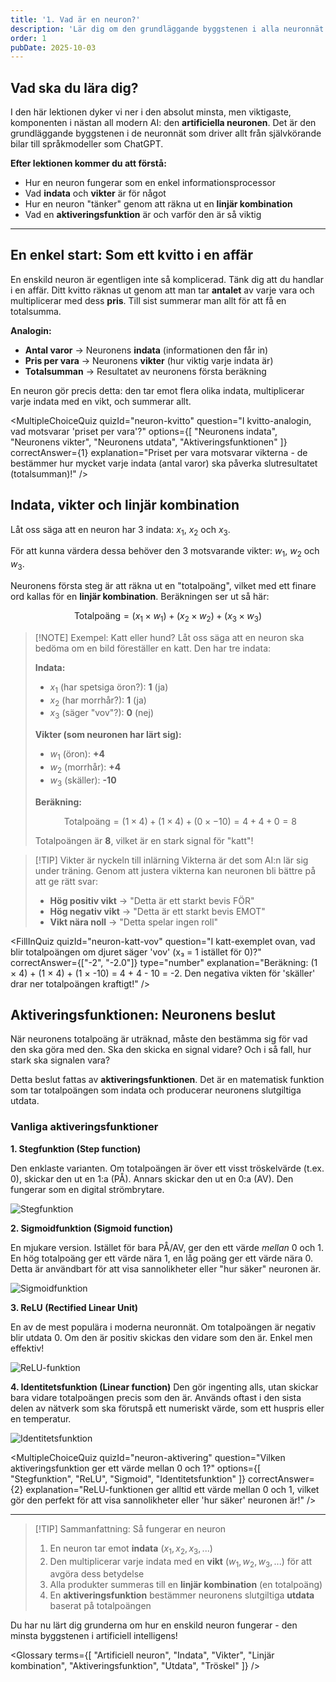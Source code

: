 ```yaml
---
title: '1. Vad är en neuron?'
description: 'Lär dig om den grundläggande byggstenen i alla neuronnät: den artificiella neuronen. Vi utforskar hur den väger samman information för att fatta ett beslut.'
order: 1
pubDate: 2025-10-03
---
```



## Vad ska du lära dig?

I den här lektionen dyker vi ner i den absolut minsta, men viktigaste, komponenten i nästan all modern AI: den **artificiella neuronen**. Det är den grundläggande byggstenen i de neuronnät som driver allt från självkörande bilar till språkmodeller som ChatGPT.

**Efter lektionen kommer du att förstå:**

- Hur en neuron fungerar som en enkel informationsprocessor
- Vad **indata** och **vikter** är för något
- Hur en neuron "tänker" genom att räkna ut en **linjär kombination**
- Vad en **aktiveringsfunktion** är och varför den är så viktig

---

## En enkel start: Som ett kvitto i en affär

En enskild neuron är egentligen inte så komplicerad. Tänk dig att du handlar i en affär. Ditt kvitto räknas ut genom att man tar **antalet** av varje vara och multiplicerar med dess **pris**. Till sist summerar man allt för att få en totalsumma.

**Analogin:**

- **Antal varor** → Neuronens **indata** (informationen den får in)
- **Pris per vara** → Neuronens **vikter** (hur viktig varje indata är)
- **Totalsumman** → Resultatet av neuronens första beräkning

En neuron gör precis detta: den tar emot flera olika indata, multiplicerar varje indata med en vikt, och summerar allt.

<MultipleChoiceQuiz 
  quizId="neuron-kvitto"
  question="I kvitto-analogin, vad motsvarar 'priset per vara'?"
  options={[
    "Neuronens indata",
    "Neuronens vikter",
    "Neuronens utdata",
    "Aktiveringsfunktionen"
  ]}
  correctAnswer={1}
  explanation="Priset per vara motsvarar vikterna - de bestämmer hur mycket varje indata (antal varor) ska påverka slutresultatet (totalsumman)!"
/>

## Indata, vikter och linjär kombination

Låt oss säga att en neuron har 3 indata: $x_1$, $x_2$ och $x_3$.

För att kunna värdera dessa behöver den 3 motsvarande vikter: $w_1$, $w_2$ och $w_3$.

Neuronens första steg är att räkna ut en "totalpoäng", vilket med ett finare ord kallas för en **linjär kombination**. Beräkningen ser ut så här:

$$
\text{Totalpoäng} = (x_1 \times w_1) + (x_2 \times w_2) + (x_3 \times w_3)
$$

> [!NOTE] Exempel: Katt eller hund?
> Låt oss säga att en neuron ska bedöma om en bild föreställer en katt. Den har tre indata:
> 
> **Indata:**
> - $x_1$ (har spetsiga öron?): **1** (ja)
> - $x_2$ (har morrhår?): **1** (ja)
> - $x_3$ (säger "vov"?): **0** (nej)
> 
> **Vikter (som neuronen har lärt sig):**
> - $w_1$ (öron): **+4**
> - $w_2$ (morrhår): **+4**
> - $w_3$ (skäller): **-10**
> 
> **Beräkning:**
> 
> $$
> \text{Totalpoäng} = (1 \times 4) + (1 \times 4) + (0 \times -10) = 4 + 4 + 0 = 8
> $$
> 
> Totalpoängen är **8**, vilket är en stark signal för "katt"!

> [!TIP] Vikter är nyckeln till inlärning
> Vikterna är det som AI:n lär sig under träning. Genom att justera vikterna kan neuronen bli bättre på att ge rätt svar:
> 
> - **Hög positiv vikt** → "Detta är ett starkt bevis FÖR"
> - **Hög negativ vikt** → "Detta är ett starkt bevis EMOT"
> - **Vikt nära noll** → "Detta spelar ingen roll"

<FillInQuiz 
  quizId="neuron-katt-vov"
  question="I katt-exemplet ovan, vad blir totalpoängen om djuret säger 'vov' (x₃ = 1 istället för 0)?"
  correctAnswer={["-2", "-2.0"]}
  type="number"
  explanation="Beräkning: (1 × 4) + (1 × 4) + (1 × -10) = 4 + 4 - 10 = -2. Den negativa vikten för 'skäller' drar ner totalpoängen kraftigt!"
/>

## Aktiveringsfunktionen: Neuronens beslut

När neuronens totalpoäng är uträknad, måste den bestämma sig för vad den ska göra med den. Ska den skicka en signal vidare? Och i så fall, hur stark ska signalen vara?

Detta beslut fattas av **aktiveringsfunktionen**. Det är en matematisk funktion som tar totalpoängen som indata och producerar neuronens slutgiltiga utdata.

### Vanliga aktiveringsfunktioner

**1. Stegfunktion (Step function)**

Den enklaste varianten. Om totalpoängen är över ett visst tröskelvärde (t.ex. 0), skickar den ut en 1:a (PÅ). Annars skickar den ut en 0:a (AV). Den fungerar som en digital strömbrytare.

![Stegfunktion](../../../assets/images/steg.png)

**2. Sigmoidfunktion (Sigmoid function)**

En mjukare version. Istället för bara PÅ/AV, ger den ett värde *mellan* 0 och 1. En hög totalpoäng ger ett värde nära 1, en låg poäng ger ett värde nära 0. Detta är användbart för att visa sannolikheter eller "hur säker" neuronen är.

![Sigmoidfunktion](../../../assets/images/sigmoid.png)

**3. ReLU (Rectified Linear Unit)**

En av de mest populära i moderna neuronnät. Om totalpoängen är negativ blir utdata 0. Om den är positiv skickas den vidare som den är. Enkel men effektiv!

![ReLU-funktion](../../../assets/images/relu.png)

**4. Identitetsfunktion (Linear function)**
Den gör ingenting alls, utan skickar bara vidare totalpoängen precis som den är. Används oftast i den sista delen av nätverk som ska förutspå ett numeriskt värde, som ett huspris eller en temperatur.

![Identitetsfunktion](../../../assets/images/identitet.png)

<MultipleChoiceQuiz 
  quizId="neuron-aktivering"
  question="Vilken aktiveringsfunktion ger ett värde mellan 0 och 1?"
  options={[
    "Stegfunktion",
    "ReLU",
    "Sigmoid",
    "Identitetsfunktion"
  ]}
  correctAnswer={2}
  explanation="ReLU-funktionen ger alltid ett värde mellan 0 och 1, vilket gör den perfekt för att visa sannolikheter eller 'hur säker' neuronen är!"
/>

---

> [!TIP] Sammanfattning: Så fungerar en neuron
> 1. En neuron tar emot **indata** ($x_1, x_2, x_3, ...$)
> 2. Den multiplicerar varje indata med en **vikt** ($w_1, w_2, w_3, ...$) för att avgöra dess betydelse
> 3. Alla produkter summeras till en **linjär kombination** (en totalpoäng)
> 4. En **aktiveringsfunktion** bestämmer neuronens slutgiltiga **utdata** baserat på totalpoängen

Du har nu lärt dig grunderna om hur en enskild neuron fungerar - den minsta byggstenen i artificiell intelligens!

<Glossary 
  terms={[
    "Artificiell neuron",
    "Indata",
    "Vikter",
    "Linjär kombination",
    "Aktiveringsfunktion",
    "Utdata",
    "Tröskel"
  ]}
/>


